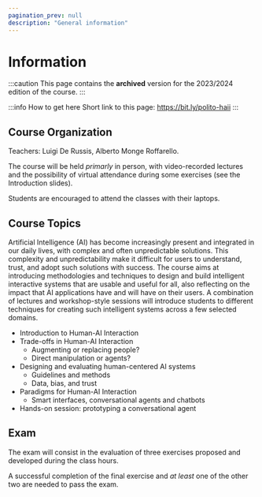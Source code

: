 ```yaml
---
pagination_prev: null
description: "General information"
---
```


# Information

:::caution
This page contains the __archived__ version for the 2023/2024 edition of the course.
::: 

:::info How to get here
Short link to this page: https://bit.ly/polito-haii
:::

## Course Organization

Teachers: Luigi De Russis, Alberto Monge Roffarello.

The course will be held _primarly_ in person, with video-recorded lectures and the possibility of virtual attendance during some exercises (see the Introduction slides).

Students are encouraged to attend the classes with their laptops.

## Course Topics
Artificial Intelligence (AI) has become increasingly present and integrated in our daily lives, with complex and often unpredictable solutions. This complexity and unpredictability make it difficult for users to understand, trust, and adopt such solutions with success. The course aims at introducing methodologies and techniques to design and build intelligent interactive systems that are usable and useful for all, also reflecting on the impact that AI applications have and will have on their users. A combination of lectures and workshop-style sessions will introduce students to different techniques for creating such intelligent systems across a few selected domains.

* Introduction to Human-AI Interaction
* Trade-offs in Human-AI Interaction
  * Augmenting or replacing people?
  * Direct manipulation or agents?
* Designing and evaluating human-centered AI systems
  * Guidelines and methods
  * Data, bias, and trust
* Paradigms for Human-AI Interaction
  * Smart interfaces, conversational agents and chatbots
* Hands-on session: prototyping a conversational agent

## Exam
The exam will consist in the evaluation of three exercises proposed and developed during the class hours.

A successful completion of the final exercise and _at least_ one of the other two are needed to pass the exam.